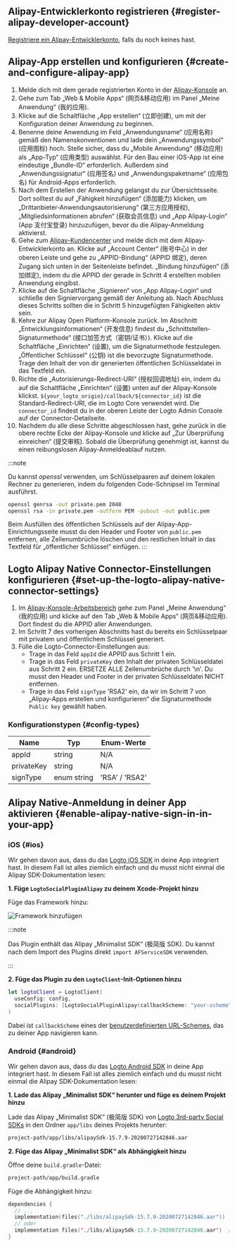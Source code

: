 ## Alipay-Entwicklerkonto registrieren \{#register-alipay-developer-account}

[Registriere ein Alipay-Entwicklerkonto](https://certifyweb.alipay.com/certify/reg/guide#/), falls du noch keines hast.

## Alipay-App erstellen und konfigurieren \{#create-and-configure-alipay-app}

1. Melde dich mit dem gerade registrierten Konto in der [Alipay-Konsole](https://open.alipay.com/) an.
2. Gehe zum Tab „Web & Mobile Apps“ (网页&移动应用) im Panel „Meine Anwendung“ (我的应用).
3. Klicke auf die Schaltfläche „App erstellen“ (立即创建), um mit der Konfiguration deiner Anwendung zu beginnen.
4. Benenne deine Anwendung im Feld „Anwendungsname“ (应用名称) gemäß den Namenskonventionen und lade dein „Anwendungssymbol“ (应用图标) hoch. Stelle sicher, dass du „Mobile Anwendung“ (移动应用) als „App-Typ“ (应用类型) auswählst. Für den Bau einer iOS-App ist eine eindeutige „Bundle-ID“ erforderlich. Außerdem sind „Anwendungssignatur“ (应用签名) und „Anwendungspaketname“ (应用包名) für Android-Apps erforderlich.
5. Nach dem Erstellen der Anwendung gelangst du zur Übersichtsseite. Dort solltest du auf „Fähigkeit hinzufügen“ (添加能力) klicken, um „Drittanbieter-Anwendungsautorisierung“ (第三方应用授权), „Mitgliedsinformationen abrufen“ (获取会员信息) und „App Alipay-Login“ (App 支付宝登录) hinzuzufügen, bevor du die Alipay-Anmeldung aktivierst.
6. Gehe zum [Alipay-Kundencenter](https://b.alipay.com/index2.htm) und melde dich mit dem Alipay-Entwicklerkonto an. Klicke auf „Account Center“ (账号中心) in der oberen Leiste und gehe zu „APPID-Bindung“ (APPID 绑定), deren Zugang sich unten in der Seitenleiste befindet. „Bindung hinzufügen“ (添加绑定), indem du die APPID der gerade in Schritt 4 erstellten mobilen Anwendung eingibst.
7. Klicke auf die Schaltfläche „Signieren“ von „App Alipay-Login“ und schließe den Signiervorgang gemäß der Anleitung ab. Nach Abschluss dieses Schritts sollten die in Schritt 5 hinzugefügten Fähigkeiten aktiv sein.
8. Kehre zur Alipay Open Platform-Konsole zurück. Im Abschnitt „Entwicklungsinformationen“ (开发信息) findest du „Schnittstellen-Signaturmethode“ (接口加签方式（密钥/证书）). Klicke auf die Schaltfläche „Einrichten“ (设置), um die Signaturmethode festzulegen. „Öffentlicher Schlüssel“ (公钥) ist die bevorzugte Signaturmethode. Trage den Inhalt der von dir generierten öffentlichen Schlüsseldatei in das Textfeld ein.
9. Richte die „Autorisierungs-Redirect-URI“ (授权回调地址) ein, indem du auf die Schaltfläche „Einrichten“ (设置) unten auf der Alipay-Konsole klickst. `${your_logto_origin}/callback/${connector_id}` ist die Standard-Redirect-URI, die im Logto Core verwendet wird. Die `connector_id` findest du in der oberen Leiste der Logto Admin Console auf der Connector-Detailseite.
10. Nachdem du alle diese Schritte abgeschlossen hast, gehe zurück in die obere rechte Ecke der Alipay-Konsole und klicke auf „Zur Überprüfung einreichen“ (提交审核). Sobald die Überprüfung genehmigt ist, kannst du einen reibungslosen Alipay-Anmeldeablauf nutzen.

:::note

Du kannst _openssl_ verwenden, um Schlüsselpaaren auf deinem lokalen Rechner zu generieren, indem du folgenden Code-Schnipsel im Terminal ausführst.

```bash
openssl genrsa -out private.pem 2048
openssl rsa -in private.pem -outform PEM -pubout -out public.pem
```

Beim Ausfüllen des öffentlichen Schlüssels auf der Alipay-App-Einrichtungsseite musst du den Header und Footer von `public.pem` entfernen, alle Zeilenumbrüche löschen und den restlichen Inhalt in das Textfeld für „öffentlicher Schlüssel“ einfügen.
:::

## Logto Alipay Native Connector-Einstellungen konfigurieren \{#set-up-the-logto-alipay-native-connector-settings}

1. Im [Alipay-Konsole-Arbeitsbereich](https://open.alipay.com/dev/workspace) gehe zum Panel „Meine Anwendung“ (我的应用) und klicke auf den Tab „Web & Mobile Apps“ (网页&移动应用). Dort findest du die APPID aller Anwendungen.
2. Im Schritt 7 des vorherigen Abschnitts hast du bereits ein Schlüsselpaar mit privatem und öffentlichem Schlüssel generiert.
3. Fülle die Logto-Connector-Einstellungen aus:
   - Trage in das Feld `appId` die APPID aus Schritt 1 ein.
   - Trage in das Feld `privateKey` den Inhalt der privaten Schlüsseldatei aus Schritt 2 ein. ERSETZE ALLE Zeilenumbrüche durch '\n'. Du musst den Header und Footer in der privaten Schlüsseldatei NICHT entfernen.
   - Trage in das Feld `signType` 'RSA2' ein, da wir im Schritt 7 von „Alipay-Apps erstellen und konfigurieren“ die Signaturmethode `Public key` gewählt haben.

### Konfigurationstypen \{#config-types}

| Name       | Typ         | Enum-Werte     |
| ---------- | ----------- | -------------- |
| appId      | string      | N/A            |
| privateKey | string      | N/A            |
| signType   | enum string | 'RSA' / 'RSA2' |

## Alipay Native-Anmeldung in deiner App aktivieren \{#enable-alipay-native-sign-in-in-your-app}

### iOS \{#ios}

Wir gehen davon aus, dass du das [Logto iOS SDK](/quick-starts/swift) in deine App integriert hast. In diesem Fall ist alles ziemlich einfach und du musst nicht einmal die Alipay SDK-Dokumentation lesen:

**1. Füge `LogtoSocialPluginAlipay` zu deinem Xcode-Projekt hinzu**

Füge das Framework hinzu:

<img src="/img/assets/add-framework.png" alt="Framework hinzufügen" />

:::note

Das Plugin enthält das Alipay „Minimalist SDK“ (极简版 SDK). Du kannst nach dem Import des Plugins direkt `import AFServiceSDK` verwenden.

:::

**2. Füge das Plugin zu den `LogtoClient`-Init-Optionen hinzu**

```swift
let logtoClient = LogtoClient(
  useConfig: config,
  socialPlugins: [LogtoSocialPluginAlipay(callbackScheme: "your-scheme")]
)
```

Dabei ist `callbackScheme` eines der [benutzerdefinierten URL-Schemes](https://developer.apple.com/documentation/xcode/defining-a-custom-url-scheme-for-your-app), das zu deiner App navigieren kann.

### Android \{#android}

Wir gehen davon aus, dass du das [Logto Android SDK](/quick-starts/android) in deine App integriert hast. In diesem Fall ist alles ziemlich einfach und du musst nicht einmal die Alipay SDK-Dokumentation lesen:

**1. Lade das Alipay „Minimalist SDK“ herunter und füge es deinem Projekt hinzu**

Lade das Alipay „Minimalist SDK“ (极简版 SDK) von [Logto 3rd-party Social SDKs](https://github.com/logto-io/social-sdks/blob/master/alipay/android/alipaySdk-15.7.9-20200727142846.aar) in den Ordner `app/libs` deines Projekts herunter:

```bash
project-path/app/libs/alipaySdk-15.7.9-20200727142846.aar
```

**2. Füge das Alipay „Minimalist SDK“ als Abhängigkeit hinzu**

Öffne deine `build.gradle`-Datei:

```bash
project-path/app/build.gradle
```

Füge die Abhängigkeit hinzu:

```kotlin
dependencies {
  // ...
  implementation(files("./libs/alipaySdk-15.7.9-20200727142846.aar"))  // kotlin-script
  // oder
  implementation files('./libs/alipaySdk-15.7.9-20200727142846.aar')  // groovy-script
}
```
